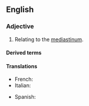{{also|médiastinal}}
==English==
{{wikipedia}}

===Adjective===
{{en-adj|-}}

# {{lb|en|anatomy}} Relating to the [[mediastinum]].
#: {{syn|en|mediastinic}}

====Derived terms====
{{der3|lang=en
|bronchomediastinal
|cervicomediastinal
|costomediastinal
|extramediastinal
|postmediastinal
|retromediastinal
|nonmediastinal
|tracheomediastinal}}

====Translations====
{{trans-top|relating to the mediastinum}}
* French: {{t+|fr|médiastinal}}
* Italian: {{t|it|mediastinico}}
{{trans-mid}}
* Spanish: {{t|es|mediastínico}}
{{trans-bottom}}